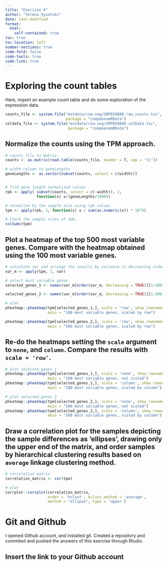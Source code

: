 ```yaml
---
title: "Exercise 4"
author: "Yelena Vysotski"
date: last-modified
format: 
  html:
    self-contained: true
toc: true
toc-location: left
number-sections: true
code-fold: false
code-tools: true
code-link: true
---
```


# Exploring the count tables

Here, import an example count table and do some exploration of the expression data. 

```r
counts_file <- system.file("extdata/rna-seq/SRP029880.raw_counts.tsv",
                           package = "compGenomRData")
coldata_file <- system.file("extdata/rna-seq/SRP029880.colData.tsv", 
                            package = "compGenomRData")
```


## Normalize the counts using the TPM approach.

```r
# counts_file to matrix
counts <- as.matrix(read.table(counts_file, header = T, sep = '\t'))

# width column to geneLengths
geneLengths <- as.vector(subset(counts, select = c(width)))


# find gene length normalized values
rpk <- apply( subset(counts, select = c(-width)), 2,
              function(x) x/(geneLengths/1000))

# normalize by the sample size using rpk values
tpm <- apply(rpk, 2, function(x) x / sum(as.numeric(x)) * 10^6)

# Check the sample sizes of tpm. 
colSums(tpm)
```

## Plot a heatmap of the top 500 most variable genes. Compare with the heatmap obtained using the 100 most variable genes.

```r
# calculate var and arrange the results by variance in decreasing order
var_m <- apply(tpm, 1, var)

# select most variable genes
selected_genes_1 <- names(var_m[order(var_m, decreasing = TRUE)][1:100])

selected_genes_2 <- names(var_m[order(var_m, decreasing = TRUE)][1:500])

# plot
pheatmap::pheatmap(tpm[selected_genes_1,], scale = 'row', show_rownames = FALSE, 
                   main = "100 most variable genes, scaled by row")

pheatmap::pheatmap(tpm[selected_genes_2,], scale = 'row', show_rownames = FALSE, 
                   main = "500 most variable genes, scaled by row")
```

## Re-do the heatmaps setting the `scale` argument to `none`, and `column`. Compare the results with `scale = 'row'`.

```r
# plot selected_genes_1
pheatmap::pheatmap(tpm[selected_genes_1,], scale = 'none', show_rownames = FALSE, 
                   main = "100 most variable genes, not scaled")
pheatmap::pheatmap(tpm[selected_genes_1,], scale = 'column', show_rownames = FALSE,
                   main = "100 most variable genes, scaled by column")

# plot selected_genes_2
pheatmap::pheatmap(tpm[selected_genes_2,], scale = 'none', show_rownames = FALSE,
                   main = "500 most variable genes, not scaled")
pheatmap::pheatmap(tpm[selected_genes_2,], scale = 'column', show_rownames = FALSE,
                   main = "500 most variable genes, scaled by column")
```

## Draw a correlation plot for the samples depicting the sample differences as 'ellipses', drawing only the upper end of the matrix, and order samples by hierarchical clustering results based on `average` linkage clustering method.

```r
# correlation matrix
correlation_matrix <- cor(tpm)

# plot
corrplot::corrplot(correlation_matrix,
                   order = 'hclust', hclust.method = 'average',
                   method = "ellipse", type = 'upper')
```

# Git and Github

I opened Github account, and installed git. Created a repository and commited and pushed the answers of this exercise through Rtudio.

## Insert the link to your Github account